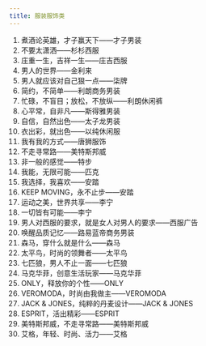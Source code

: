 ```yaml
---
title: 服装服饰类
---
```


1. 煮酒论英雄，才子赢天下——才子男装
2. 不要太潇洒——杉杉西服
3. 庄重一生，吉祥一生——庄吉西服
4. 男人的世界——金利来
5. 男人就应该对自己狠一点——柒牌
6. 简约，不简单——利朗商务男装
7. 忙碌，不盲目；放松，不放纵——利朗休闲裤
8. 心平常，自非凡——斯得雅男装
9. 自信，自然出色——太子龙男装
10. 衣出彩，就出色——以纯休闲服
11. 我有我的方式——唐狮服饰
12. 不走寻常路——美特斯邦威
13. 非一般的感觉——特步
14. 我能，无限可能——匹克
15. 我选择，我喜欢——安踏
16. KEEP MOVING，永不止步——安踏
17. 运动之美，世界共享——李宁
18. 一切皆有可能——李宁
19. 男人对西服的要求，就是女人对男人的要求——西服广告
20. 唤醒品质记忆——路易蓝帝商务男装
21. 森马，穿什么就是什么——森马
22. 太平鸟，时尚的领舞者——太平鸟
23. 七匹狼，男人不止一面——七匹狼
24. 马克华菲，创意生活玩家——马克华菲
25. ONLY，释放你的个性——ONLY
26. VEROMODA，时尚由我做主——VEROMODA
27. JACK & JONES，纯粹的丹麦设计——JACK & JONES
28. ESPRIT，活出精彩——ESPRIT
29. 美特斯邦威，不走寻常路——美特斯邦威
30. 艾格，年轻、时尚、活力——艾格